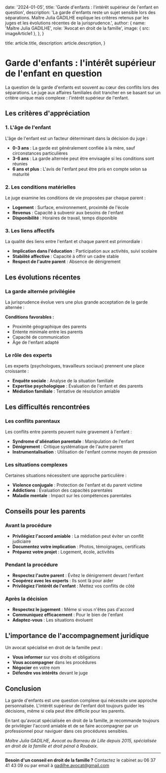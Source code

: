 
  date: '2024-01-05',
  title: 'Garde d\'enfants : l\'intérêt supérieur de l\'enfant en question',
  description:
    'La garde d\'enfants reste un sujet sensible lors des séparations. Maître Julia GADILHE explique les critères retenus par les juges et les évolutions récentes de la jurisprudence.',
  author: {
    name: 'Maître Julia GADILHE',
    role: 'Avocat en droit de la famille',
    image: { src: imageArticle1 },
  },
}

  title: article.title,
  description: article.description,
}

# Garde d'enfants : l'intérêt supérieur de l'enfant en question

La question de la garde d'enfants est souvent au cœur des conflits lors des séparations. Le juge aux affaires familiales doit trancher en se basant sur un critère unique mais complexe : l'intérêt supérieur de l'enfant.

## Les critères d'appréciation

### 1. L'âge de l'enfant

L'âge de l'enfant est un facteur déterminant dans la décision du juge :

- **0-3 ans** : La garde est généralement confiée à la mère, sauf circonstances particulières
- **3-6 ans** : La garde alternée peut être envisagée si les conditions sont réunies
- **6 ans et plus** : L'avis de l'enfant peut être pris en compte selon sa maturité

### 2. Les conditions matérielles

Le juge examine les conditions de vie proposées par chaque parent :

- **Logement** : Surface, environnement, proximité de l'école
- **Revenus** : Capacité à subvenir aux besoins de l'enfant
- **Disponibilité** : Horaires de travail, temps disponible

### 3. Les liens affectifs

La qualité des liens entre l'enfant et chaque parent est primordiale :

- **Implication dans l'éducation** : Participation aux activités, suivi scolaire
- **Stabilité affective** : Capacité à offrir un cadre stable
- **Respect de l'autre parent** : Absence de dénigrement

## Les évolutions récentes

### La garde alternée privilégiée

La jurisprudence évolue vers une plus grande acceptation de la garde alternée :

**Conditions favorables :**
- Proximité géographique des parents
- Entente minimale entre les parents
- Capacité de communication
- Âge de l'enfant adapté

### Le rôle des experts

Les experts (psychologues, travailleurs sociaux) prennent une place croissante :

- **Enquête sociale** : Analyse de la situation familiale
- **Expertise psychologique** : Évaluation de l'enfant et des parents
- **Médiation familiale** : Tentative de résolution amiable

## Les difficultés rencontrées

### Les conflits parentaux

Les conflits entre parents peuvent nuire gravement à l'enfant :

- **Syndrome d'aliénation parentale** : Manipulation de l'enfant
- **Dénigrement** : Critique systématique de l'autre parent
- **Instrumentalisation** : Utilisation de l'enfant comme moyen de pression

### Les situations complexes

Certaines situations nécessitent une approche particulière :

- **Violence conjugale** : Protection de l'enfant et du parent victime
- **Addictions** : Évaluation des capacités parentales
- **Maladie mentale** : Impact sur les compétences parentales

## Conseils pour les parents

### Avant la procédure

- **Privilégiez l'accord amiable** : La médiation peut éviter un conflit judiciaire
- **Documentez votre implication** : Photos, témoignages, certificats
- **Préparez votre projet** : Logement, école, activités

### Pendant la procédure

- **Respectez l'autre parent** : Évitez le dénigrement devant l'enfant
- **Coopérez avec les experts** : Ils sont là pour aider
- **Privilégiez l'intérêt de l'enfant** : Mettez vos conflits de côté

### Après la décision

- **Respectez le jugement** : Même si vous n'êtes pas d'accord
- **Communiquez efficacement** : Pour le bien de l'enfant
- **Adaptez-vous** : Les situations évoluent

## L'importance de l'accompagnement juridique

Un avocat spécialisé en droit de la famille peut :

- **Vous informer** sur vos droits et obligations
- **Vous accompagner** dans les procédures
- **Négocier** en votre nom
- **Défendre vos intérêts** devant le juge

## Conclusion

La garde d'enfants est une question complexe qui nécessite une approche personnalisée. L'intérêt supérieur de l'enfant doit toujours guider les décisions, même si cela peut être difficile pour les parents.

En tant qu'avocat spécialisée en droit de la famille, je recommande toujours de privilégier l'accord amiable et de se faire accompagner par un professionnel pour naviguer dans ces procédures sensibles.

*Maître Julia GADILHE, Avocat au Barreau de Lille depuis 2015, spécialisée en droit de la famille et droit pénal à Roubaix.*

---

**Besoin d'un conseil en droit de la famille ?** Contactez le cabinet au 06 37 41 43 09 ou par email à gadilhe.avocat@gmail.com 